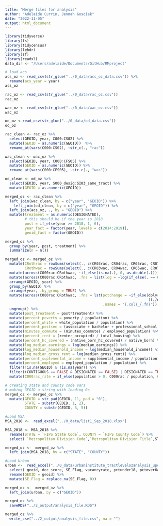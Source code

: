 ```yaml
---
title: "Merge files for analysis"
author: "Adelaide Currin, Jennah Gosciak"
date: "2022-11-05"
output: html_document
---
```


```r
library(tidyverse)
library(fs)
library(tidycensus)
library(lehdr)
library(sf)
library(readxl)
data_dir <- "/Users/adelaide/Documents/GitHub/RMproject"
```

```r
# load acs
acs_oz <- read_csv(str_glue("../0_data/acs_oz_data.csv")) %>% 
  rename(acs_year = year)
acs_oz
```
```r
rac_oz <- read_csv(str_glue("../0_data/rac_oz.csv"))
rac_oz

wac_oz <- read_csv(str_glue("../0_data/wac_oz.csv"))
wac_oz

od_oz <-read_csv(str_glue("../0_data/od_data.csv"))
od_oz
```
```r
rac_clean <- rac_oz %>% 
  select(GEOID, year, C000:CS02) %>% 
  mutate(GEOID = as.numeric(GEOID))  %>% 
  rename_at(vars(C000:CS02), ~str_c(., "rac"))

wac_clean <- wac_oz %>% 
  select(GEOID, year, C000:CFS05) %>% 
  mutate(GEOID = as.numeric(GEOID)) %>% 
  rename_at(vars(C000:CFS05), ~str_c(., "wac"))

od_clean <- od_oz %>% 
  select(GEOID, year, S000_desig:SI03_same_tract) %>% 
  mutate(GEOID = as.numeric(GEOID))
```


```r
merged_oz <- rac_clean %>% 
  left_join(wac_clean, by = c("year", "GEOID")) %>% 
    left_join(od_clean, by = c("year", "GEOID")) %>% 
  left_join(acs_oz, ., by = "GEOID") %>% 
  mutate(treatment = as.numeric(DESIGNATED),
         # this should be if the year is 2018
         post = if_else(year >= 2018, 1, 0),
         year_fact = factor(year, levels = c(2014:2019)),
         geoid_fact = factor(GEOID))

merged_oz %>% 
  group_by(year, post, treatment) %>% 
  summarize(n = n())
```
```r
merged_oz <- merged_oz %>% 
  mutate(CRothrac = rowSums(select(., c(CR03rac, CR04rac, CR05rac, CR07rac)), na.rm = T),
         CRothwac = rowSums(select(., c(CR03wac, CR04wac, CR05wac, CR07wac)), na.rm = T)) %>% 
  mutate(across(C000rac:CRothwac, ~if_else(is.na(.), 0, as.double(.)))) %>% 
  mutate(across(C000rac:CRothwac, .fns = list(log = ~log(if_else(. == 0, 1, as.double(.)))), .names = "{.col}_{.fn}"))  %>% 
  arrange(GEOID, year) %>% 
  group_by(GEOID) %>% 
  arrange(year, .by_group = TRUE) %>% 
  mutate(across(C000rac:CRothwac, .fns = lst(pctchange = ~if_else(dplyr::lag(.) > 0,
                                                                  ((./dplyr::lag(.) - 1) * 100), 0)),
                                             .names = "{.col}_{.fn}")) %>%
  ungroup() %>% 
  mutate(post_treatment = post*treatment) %>% 
  mutate(percent_poverty = poverty / population) %>% 
  mutate(percent_white = white_population / population) %>% 
  mutate(percent_postsec = (associate + bachelor + professional_school + doctoral) / population) %>% 
  mutate(minutes_commute = (minutes_commute) / employed_population) %>% 
  mutate(percent_rent = (renter_occupied) / total_housing) %>% 
  mutate(percent_hc_covered = (native_born_hc_covered) / native_born) %>% 
  mutate(log_median_earnings = log(median_earnings)) %>% 
  mutate(log_median_household_income = log(median_household_income)) %>% 
  mutate(log_median_gross_rent = log(median_gross_rent)) %>% 
  mutate(percent_suplemental_income = supplemental_income / population) %>% 
  mutate(percent_employed = employed_population / population) %>% 
  filter(!is.na(GEOID) & !is.na(year)) %>% 
  filter((CONTIGUOUS == FALSE & DESIGNATED == FALSE) | DESIGNATED == TRUE) %>%
  mutate(C000rac_rate = if_else(population > 0, C000rac / population, 0))

# creating state and county code vars
# making GEOID a string with leading 0s
merged_oz <- merged_oz %>% 
  mutate(GEOID = str_pad(GEOID, 11, pad = "0"),
         STATE = substr(GEOID, 1, 2),
         COUNTY = substr(GEOID, 3, 5))
```

```r
#Load MSA
MSA_2018 <-  read_excel("../0_data/list1_Sep_2018.xlsx")

MSA_2018 <- MSA_2018 %>% 
  rename(STATE = `FIPS State Code`, COUNTY = `FIPS County Code`) %>% 
  select( `Metropolitan Division Code`,`Metropolitan Division Title`,STATE, COUNTY, `Our CBSA`)

merged_oz <-  merged_oz %>% 
  left_join(MSA_2018, by = c("STATE", "COUNTY"))
```

```r
#Load Urban
urban <-  read_excel("../0_data/urbaninstitute_tractlevelozanalysis_update01142021.xlsx") %>% 
  select( geoid, dec_score, SE_Flag, vacancyrate, pctunder18, pctover64) %>% 
  rename(GEOID = geoid) %>% 
  mutate(SE_Flag = replace_na(SE_Flag, 0))

merged_oz <-  merged_oz %>% 
  left_join(urban, by = c("GEOID"))
```

```r
merged_oz %>% 
  saveRDS("../2_output/analysis_file.RDS")

merged_oz %>% 
  write_csv("../2_output/analysis_file.csv", na = "")
```



